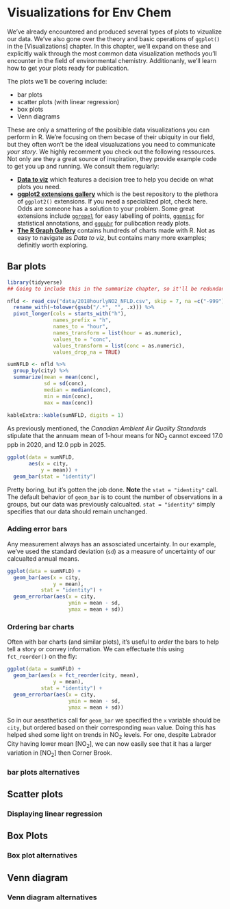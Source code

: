 # Visualizations for Env Chem   

We've already encountered and produced several types of plots to vizualize our data. We've also gone over the theory and basic operations of `ggplot()` in the [Visualizations] chapter. In this chapter, we'll expand on these and explicitly walk through the most common data visualization methods you'll encounter in the field of environmental chemistry. Additionanly, we'll learn how to get your plots ready for publication. 

The plots we'll be covering include: 

  - bar plots
  - scatter plots (with linear regression) 
  - box plots
  - Venn diagrams
  
These are only a smattering of the posibible data visualizations you can perform in R. We're focusing on them becase of their ubiquity in our field, but they often won't be the ideal visualuzations you need to communicate *your story*. We highly recomment you check out the following ressources. Not only are they a great source of inspiration, they provide example code to get you up and running. We consult them regularly: 

  - **[Data to viz](https://www.data-to-viz.com/)** which features a decision tree to help you decide on what plots you need. 
  - **[ggplot2 extensions gallery](https://exts.ggplot2.tidyverse.org/gallery/)** which is the best repository to the plethora of `ggplot2()` extensions. If you need a specialized plot, check here. Odds are someone has a solution to your problem. Some great extensions include [`ggrepel`](https://github.com/slowkow/ggrepel) for easy labelling of points, [`ggpmisc`](https://docs.r4photobiology.info/ggpmisc/) for statistical annotations, and [`ggpubr`](https://rpkgs.datanovia.com/ggpubr/) for pulibcation ready plots. 
  - **[The R Graph Gallery](https://www.r-graph-gallery.com/index.html)** contains hundreds of charts made with R. Not as easy to navigate as *Data to viz*, but contains many more examples; definitly worth exploring. 
  
## Bar plots

```r
library(tidyverse)
## Going to include this in the summarize chapter, so it'll be redundant code... 

nfld <- read_csv("data/2018hourlyNO2_NFLD.csv", skip = 7, na =c("-999")) %>%
  rename_with(~tolower(gsub("/.*", "", .x))) %>%
  pivot_longer(cols = starts_with("h"), 
               names_prefix = "h", 
               names_to = "hour", 
               names_transform = list(hour = as.numeric),
               values_to = "conc", 
               values_transform = list(conc = as.numeric),
               values_drop_na = TRUE) 

sumNFLD <- nfld %>%
  group_by(city) %>%
  summarize(mean = mean(conc), 
            sd = sd(conc), 
            median = median(conc), 
            min = min(conc), 
            max = max(conc))
  
kableExtra::kable(sumNFLD, digits = 1)
```

<!-- going to include this stuff in Summarize chapter--> 

As previously mentioned, the *Canadian Ambient Air Quality Standards* stipulate that the annuam mean of 1-hour means for NO~2~ cannot exceed 17.0 ppb in 2020, and 12.0 ppb in 2025. 

```r
ggplot(data = sumNFLD,
       aes(x = city, 
           y = mean)) +
  geom_bar(stat = "identity")
```
Pretty boring, but it's gotten the job done. **Note** the `stat = "identity"` call. The default behavior of `geom_bar` is to count the number of observations in a groups, but our data was previously calcualted. `stat = "identity"` simply specifies that our data should remain unchanged. 

### Adding error bars 

Any measurement always has an assosciated uncertainty. In our example, we've used the standard deviation (`sd`) as a measure of uncertainty of our calcualted annual means. 

```r
ggplot(data = sumNFLD) +
  geom_bar(aes(x = city, 
               y = mean), 
           stat = "identity") +
  geom_errorbar(aes(x = city, 
                    ymin = mean - sd, 
                    ymax = mean + sd))
```

### Ordering bar charts

Often with bar charts (and similar plots), it's useful to *order* the bars to help tell a story or convey information. We can effectuate this using `fct_reorder()` on the fly:

```r
ggplot(data = sumNFLD) +
  geom_bar(aes(x = fct_reorder(city, mean), 
               y = mean), 
           stat = "identity") +
  geom_errorbar(aes(x = city, 
                    ymin = mean - sd, 
                    ymax = mean + sd))
```
So in our aesathetics call for `geom_bar` we specified the `x` variable should be `city`, but ordered based on their corresponding `mean` value. Doing this has helped shed some light on trends in NO~2~ levels. For one, despite Labrador City having lower mean [NO~2~], we can now easily see that it has a larger variation in [NO~2~] then Corner Brook. 


### bar plots alternatives

## Scatter plots

### Displaying linear regression


## Box Plots

### Box plot alternatives

## Venn diagram

### Venn diagram alternatives 